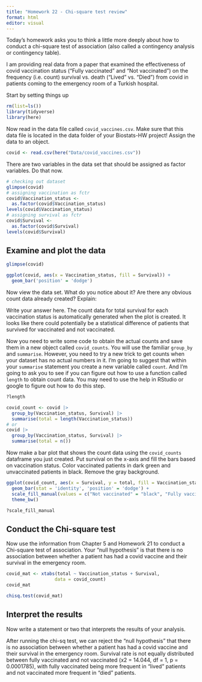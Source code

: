 ```yaml
---
title: "Homework 22 - Chi-square test review"
format: html
editor: visual
---
```


Today's homework asks you to think a little more deeply about how to conduct a chi-square test of association (also called a contingency analysis or contingency table).

I am providing real data from a paper that examined the effectiveness of covid vaccination status ("Fully vaccinated" and "Not vaccinated") on the frequency (i.e. count) survival vs. death ("Lived" vs. "Died") from covid in patients coming to the emergency room of a Turkish hospital.

Start by setting things up

```r
rm(list=ls())
library(tidyverse)
library(here)
```

Now read in the data file called `covid_vaccines.csv`. Make sure that this data file is located in the data folder of your Biostats-HW project! Assign the data to an object.

```r
covid <- read.csv(here("Data/covid_vaccines.csv"))
```

There are two variables in the data set that should be assigned as factor variables. Do that now.

```r
# checking out dataset
glimpse(covid)
# assigning vaccination as fctr
covid$Vaccination_status <- 
  as.factor(covid$Vaccination_status)
levels(covid$Vaccination_status)
# assigning survival as fctr
covid$Survival <- 
  as.factor(covid$Survival)
levels(covid$Survival)
```

## Examine and plot the data

```r
glimpse(covid)

ggplot(covid, aes(x = Vaccination_status, fill = Survival)) +
  geom_bar('position' = 'dodge')
```

Now view the data set. What do you notice about it? Are there any obvious count data already created? Explain:

Write your answer here. The count data for total survival for each vaccination status is automatically generated when the plot is created. It looks like there could potentially be a statistical difference of patients that survived for vaccinated and not vaccinated.

Now you need to write some code to obtain the actual counts and save them in a new object called `covid_counts`. You will use the familiar `group_by` and `summarise`. However, you need to try a new trick to get counts when your dataset has no actual numbers in it. I'm going to suggest that within your `summarise` statement you create a new variable called `count`. And I'm going to ask you to see if you can figure out how to use a function called `length` to obtain count data. You may need to use the help in RStudio or google to figure out how to do this step.

```r
?length

covid_count <- covid |>
  group_by(Vaccination_status, Survival) |>
  summarise(total = length(Vaccination_status)) 
# or
covid |>
  group_by(Vaccination_status, Survival) |>
  summarise(total = n()) 
```

Now make a bar plot that shows the count data using the `covid_counts` dataframe you just created. Put survival on the x-axis and fill the bars based on vaccination status. Color vaccinated patients in dark green and unvaccinated patients in black. Remove the gray background.

```r
ggplot(covid_count, aes(x = Survival, y = total, fill = Vaccination_status)) +
  geom_bar(stat = 'identity', 'position' = 'dodge') +
  scale_fill_manual(values = c("Not vaccinated" = "black", "Fully vaccinated" = "darkgreen")) +
  theme_bw()

?scale_fill_manual
```

## Conduct the Chi-square test

Now use the information from Chapter 5 and Homework 21 to conduct a Chi-square test of association. Your "null hypothesis" is that there is no association between whether a patient has had a covid vaccine and their survival in the emergency room.

```r
covid_mat <- xtabs(total ~ Vaccination_status + Survival, 
                  data = covid_count)
covid_mat
```

```r
chisq.test(covid_mat)
```

## Interpret the results

Now write a statement or two that interprets the results of your analysis.

After running the chi-sq test, we can reject the "null hypothesis" that there is no association between whether a patient has had a covid vaccine and their survival in the emergency room. Survival rate is not equally distributed between fully vaccinated and not vaccinated (x2 = 14.044, df = 1, p = 0.0001785), with fully vaccinated being more frequent in "lived" patients and not vaccinated more frequent in "died" patients.
